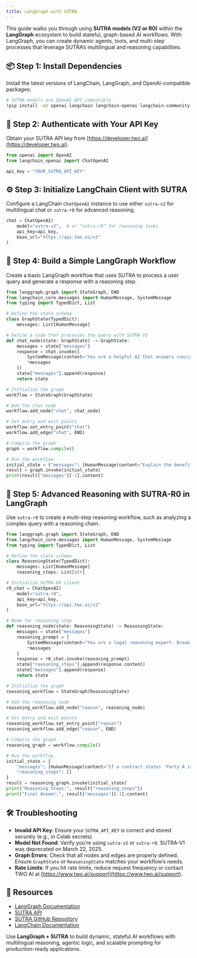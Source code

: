 ```yaml
---
title: LangGraph with SUTRA
---
```


This guide walks you through using **SUTRA models (V2 or R0)** within the **LangGraph** ecosystem to build stateful, graph-based AI workflows. With LangGraph, you can create dynamic agents, tools, and multi-step processes that leverage SUTRA’s multilingual and reasoning capabilities.

## 📦 Step 1: Install Dependencies

Install the latest versions of LangChain, LangGraph, and OpenAI-compatible packages:

```bash
# SUTRA models are OpenAI API compatible
!pip install -qU openai langchain langchain-openai langchain-community langgraph
```

## 🔐 Step 2: Authenticate with Your API Key

Obtain your SUTRA API key from [https://developer.two.ai](https://developer.two.ai).

```python
from openai import OpenAI
from langchain_openai import ChatOpenAI

api_key = "YOUR_SUTRA_API_KEY"
```

## ⚙️ Step 3: Initialize LangChain Client with SUTRA

Configure a LangChain `ChatOpenAI` instance to use either `sutra-v2` for multilingual chat or `sutra-r0` for advanced reasoning.

```python
chat = ChatOpenAI(
    model="sutra-v2",  # or "sutra-r0" for reasoning tasks
    api_key=api_key,
    base_url="https://api.two.ai/v2"
)
```

## 🧬 Step 4: Build a Simple LangGraph Workflow

Create a basic LangGraph workflow that uses SUTRA to process a user query and generate a response with a reasoning step.

```python
from langgraph.graph import StateGraph, END
from langchain_core.messages import HumanMessage, SystemMessage
from typing import TypedDict, List

# Define the state schema
class GraphState(TypedDict):
    messages: List[HumanMessage]

# Define a node that processes the query with SUTRA-V2
def chat_node(state: GraphState) -> GraphState:
    messages = state["messages"]
    response = chat.invoke([
        SystemMessage(content="You are a helpful AI that answers concisely in the requested language."),
        *messages
    ])
    state["messages"].append(response)
    return state

# Initialize the graph
workflow = StateGraph(GraphState)

# Add the chat node
workflow.add_node("chat", chat_node)

# Set entry and exit points
workflow.set_entry_point("chat")
workflow.add_edge("chat", END)

# Compile the graph
graph = workflow.compile()

# Run the workflow
initial_state = {"messages": [HumanMessage(content="Explain the benefits of AI in education in Spanish.")]}
result = graph.invoke(initial_state)
print(result["messages"][-1].content)
```

## 🧠 Step 5: Advanced Reasoning with SUTRA-R0 in LangGraph

Use `sutra-r0` to create a multi-step reasoning workflow, such as analyzing a complex query with a reasoning chain.

```python
from langgraph.graph import StateGraph, END
from langchain_core.messages import HumanMessage, SystemMessage
from typing import TypedDict, List

# Define the state schema
class ReasoningState(TypedDict):
    messages: List[HumanMessage]
    reasoning_steps: List[str]

# Initialize SUTRA-R0 client
r0_chat = ChatOpenAI(
    model="sutra-r0",
    api_key=api_key,
    base_url="https://api.two.ai/v2"
)

# Node for reasoning step
def reasoning_node(state: ReasoningState) -> ReasoningState:
    messages = state["messages"]
    reasoning_prompt = [
        SystemMessage(content="You are a legal reasoning expert. Break down the query into logical steps before answering."),
        *messages
    ]
    response = r0_chat.invoke(reasoning_prompt)
    state["reasoning_steps"].append(response.content)
    state["messages"].append(response)
    return state

# Initialize the graph
reasoning_workflow = StateGraph(ReasoningState)

# Add the reasoning node
reasoning_workflow.add_node("reason", reasoning_node)

# Set entry and exit points
reasoning_workflow.set_entry_point("reason")
reasoning_workflow.add_edge("reason", END)

# Compile the graph
reasoning_graph = workflow.compile()

# Run the workflow
initial_state = {
    "messages": [HumanMessage(content="If a contract states 'Party A is responsible unless Party B provides notice within 7 days,' who is liable if notice is given on day 8?")],
    "reasoning_steps": []
}
result = reasoning_graph.invoke(initial_state)
print("Reasoning Steps:", result["reasoning_steps"])
print("Final Answer:", result["messages"][-1].content)
```

## 🛠 Troubleshooting

- **Invalid API Key**: Ensure your `SUTRA_API_KEY` is correct and stored securely (e.g., in Colab secrets).
- **Model Not Found**: Verify you’re using `sutra-v2` or `sutra-r0`. SUTRA-V1 was deprecated on March 22, 2025.
- **Graph Errors**: Check that all nodes and edges are properly defined. Ensure `GraphState` or `ReasoningState` matches your workflow’s needs.
- **Rate Limits**: If you hit rate limits, reduce request frequency or contact TWO AI at [https://www.two.ai/support](https://www.two.ai/support).

## 📎 Resources

- [LangGraph Documentation](https://python.langchain.com/docs/langgraph/)
- [SUTRA API](https://developer.two.ai)
- [SUTRA GitHub Repository](https://github.com/sutra-dev/sutra-cookbook)
- [LangChain Documentation](https://python.langchain.com/docs/)

Use **LangGraph + SUTRA** to build dynamic, stateful AI workflows with multilingual reasoning, agentic logic, and scalable prompting for production-ready applications.
